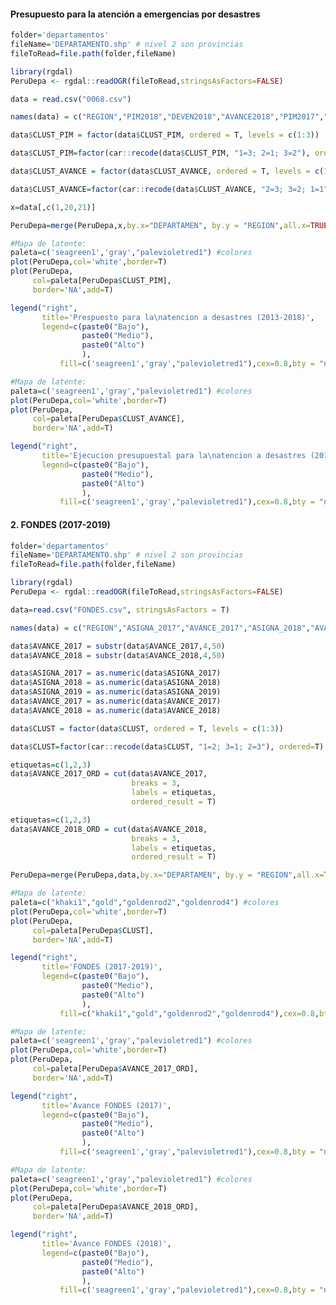 #### Presupuesto para la atención a emergencias por desastres

```r
folder='departamentos'
fileName='DEPARTAMENTO.shp' # nivel 2 son provincias
fileToRead=file.path(folder,fileName)

library(rgdal)
PeruDepa <- rgdal::readOGR(fileToRead,stringsAsFactors=FALSE)
```

```r
data = read.csv("0068.csv")
```

```r
names(data) = c("REGION","PIM2018","DEVEN2018","AVANCE2018","PIM2017","DEVEN2017","AVANCE2017","PIM2016","DEVEN2016","AVANCE2016","PIM2015","DEVEN2015","AVANCE2015","PIM2014","DEVEN2014","AVANCE2014","PIM2013","DEVEN2013","AVANCE2013","CLUST_PIM","CLUST_AVANCE")
```

```r
data$CLUST_PIM = factor(data$CLUST_PIM, ordered = T, levels = c(1:3))
```

```r
data$CLUST_PIM=factor(car::recode(data$CLUST_PIM, "1=3; 2=1; 3=2"), ordered=T)
```

```r
data$CLUST_AVANCE = factor(data$CLUST_AVANCE, ordered = T, levels = c(1:3))
```

```r
data$CLUST_AVANCE=factor(car::recode(data$CLUST_AVANCE, "2=3; 3=2; 1=1"), ordered=T)
```

```r
x=data[,c(1,20,21)]
```

```r
PeruDepa=merge(PeruDepa,x,by.x="DEPARTAMEN", by.y = "REGION",all.x=TRUE)
```

```r
#Mapa de latente:
paleta=c('seagreen1','gray',"palevioletred1") #colores
plot(PeruDepa,col='white',border=T) 
plot(PeruDepa,
     col=paleta[PeruDepa$CLUST_PIM],
     border='NA',add=T)

legend("right",
       title='Prespuesto para la\natencion a desastres (2013-2018)',
       legend=c(paste0("Bajo"),
                paste0("Medio"),
                paste0("Alto")
                ),
           fill=c('seagreen1','gray',"palevioletred1"),cex=0.8,bty = "n")
```

```r
#Mapa de latente:
paleta=c('seagreen1','gray',"palevioletred1") #colores
plot(PeruDepa,col='white',border=T) 
plot(PeruDepa,
     col=paleta[PeruDepa$CLUST_AVANCE],
     border='NA',add=T)

legend("right",
       title='Ejecucion presupuestal para la\natencion a desastres (2013-2018)',
       legend=c(paste0("Bajo"),
                paste0("Medio"),
                paste0("Alto")
                ),
           fill=c('seagreen1','gray',"palevioletred1"),cex=0.8,bty = "n")
```

#### 2. FONDES (2017-2019)

```r
folder='departamentos'
fileName='DEPARTAMENTO.shp' # nivel 2 son provincias
fileToRead=file.path(folder,fileName)

library(rgdal)
PeruDepa <- rgdal::readOGR(fileToRead,stringsAsFactors=FALSE)
```

```r
data=read.csv("FONDES.csv", stringsAsFactors = T)
```

```r
names(data) = c("REGION","ASIGNA_2017","AVANCE_2017","ASIGNA_2018","AVANCE_2018","ASIGNA_2019","CLUST")
```

```r
data$AVANCE_2017 = substr(data$AVANCE_2017,4,50)
data$AVANCE_2018 = substr(data$AVANCE_2018,4,50)
```

```r
data$ASIGNA_2017 = as.numeric(data$ASIGNA_2017)
data$ASIGNA_2018 = as.numeric(data$ASIGNA_2018)
data$ASIGNA_2019 = as.numeric(data$ASIGNA_2019)
data$AVANCE_2017 = as.numeric(data$AVANCE_2017)
data$AVANCE_2018 = as.numeric(data$AVANCE_2018)
```

```r
data$CLUST = factor(data$CLUST, ordered = T, levels = c(1:3))
```

```r
data$CLUST=factor(car::recode(data$CLUST, "1=2; 3=1; 2=3"), ordered=T)
```

```r
etiquetas=c(1,2,3)
data$AVANCE_2017_ORD = cut(data$AVANCE_2017,
                           breaks = 3,
                           labels = etiquetas,
                           ordered_result = T)
```

```r
etiquetas=c(1,2,3)
data$AVANCE_2018_ORD = cut(data$AVANCE_2018,
                           breaks = 3,
                           labels = etiquetas,
                           ordered_result = T)
```

```r
PeruDepa=merge(PeruDepa,data,by.x="DEPARTAMEN", by.y = "REGION",all.x=TRUE)
```

```r
#Mapa de latente:
paleta=c("khaki1","gold","goldenrod2","goldenrod4") #colores
plot(PeruDepa,col='white',border=T) 
plot(PeruDepa,
     col=paleta[PeruDepa$CLUST],
     border='NA',add=T)

legend("right",
       title='FONDES (2017-2019)',
       legend=c(paste0("Bajo"),
                paste0("Medio"),
                paste0("Alto")
                ),
           fill=c("khaki1","gold","goldenrod2","goldenrod4"),cex=0.8,bty = "n")
```

```r
#Mapa de latente:
paleta=c('seagreen1','gray',"palevioletred1") #colores
plot(PeruDepa,col='white',border=T) 
plot(PeruDepa,
     col=paleta[PeruDepa$AVANCE_2017_ORD],
     border='NA',add=T)

legend("right",
       title='Avance FONDES (2017)',
       legend=c(paste0("Bajo"),
                paste0("Medio"),
                paste0("Alto")
                ),
           fill=c('seagreen1','gray',"palevioletred1"),cex=0.8,bty = "n")
```

```r
#Mapa de latente:
paleta=c('seagreen1','gray',"palevioletred1") #colores
plot(PeruDepa,col='white',border=T) 
plot(PeruDepa,
     col=paleta[PeruDepa$AVANCE_2018_ORD],
     border='NA',add=T)

legend("right",
       title='Avance FONDES (2018)',
       legend=c(paste0("Bajo"),
                paste0("Medio"),
                paste0("Alto")
                ),
           fill=c('seagreen1','gray',"palevioletred1"),cex=0.8,bty = "n")
```
